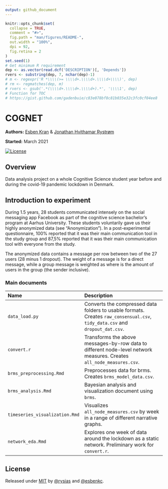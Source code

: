 ---
output: github_document
---

<!-- README.md is generated from README.Rmd. Please edit that file -->

```{r, echo = FALSE}
knitr::opts_chunk$set(
  collapse = TRUE,
  comment = "#>",
  fig.path = "man/figures/README-",
  out.width = "100%",
  dpi = 92,
  fig.retina = 2
)
set.seed(1)
# Get minimum R requirement 
dep <- as.vector(read.dcf('DESCRIPTION')[, 'Depends'])
rvers <- substring(dep, 7, nchar(dep)-1)
# m <- regexpr('R *\\\\(>= \\\\d+.\\\\d+.\\\\d+\\\\)', dep)
# rm <- regmatches(dep, m)
# rvers <- gsub('.*(\\\\d+.\\\\d+.\\\\d+).*', '\\\\1', dep)
# Function for TOC
# https://gist.github.com/gadenbuie/c83e078bf8c81b035e32c3fc0cf04ee8
```

# COGNET

**Authors:** [Esben Kran](https://kran.ai) & [Jonathan Hvithamar Rystrøm](https://linkedin.com/in/jonathan-rystroem) <br/>

**Started:** March 2021

[![License](https://img.shields.io/badge/License-MIT-blue)](#license)

## Overview

Data analysis project on a whole Cognitive Science student year before and during the covid-19 pandemic lockdown in Denmark. 

## Introduction to experiment

During 1.5 years, 28 students communicated intensely on the social messaging app Facebook as part of the cognitive science bachelor’s program at Aarhus University. These students voluntarily gave us their highly anonymized data (see “Anonymization”). In a post-experimental questionnaire, 100% reported that it was their main communication tool in the study group and 87,5% reported that it was their main communication tool with everyone from the study. 

The anonymized data contains a message per row between two of the 27 users (28 minus 1 dropout). The weight of a message is  for a direct message, while a group message is weighted as  where  is the amount of users in the group (the sender inclusive).

### Main documents

|Name              |Description                                                        |
|:---------------------|:------------------------------------------------------------------|
|`data_load.py`      | Converts the compressed data folders to usable formats. Creates `raw_consensual.csv`, `tidy_data.csv` and `dropout_dat.csv`. |
|`convert.r`         | Transforms the above messages-by-row data to different node-level network measures. Creates `all_node_measures.csv`. |
|`brms_preprocessing.Rmd`      | Preprocesses data for brms. Creates `brms_model_data.csv`. |
|`brms_analysis.Rmd`    | Bayesian analysis and visualization document using `brms`. |
|`timeseries_visualization.Rmd` | Visualizes `all_node_measures.csv` by week in a range of different narrative graphs. |
|`network_eda.Rmd`    | Explores one week of data around the lockdown as a static network. Preliminary work for `convert.r`. |

## License

Released under [MIT](/LICENSE) by [\@rysias](https://github.com/rysias) and [\@esbenkc](https://github.com/esbenkc).
